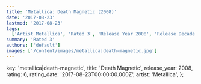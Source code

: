 ```yaml
---
title: 'Metallica: Death Magnetic (2008)'
date: '2017-08-23'
lastmod: '2017-08-23'
tags:
  ['Artist Metallica', 'Rated 3', 'Release Year 2008', 'Release Decade 2000']
summary: 'Rated 3'
authors: ['default']
images: ['/content/images/metallica|death-magnetic.jpg']
---
```


  key: 'metallica|death-magnetic',
  title: 'Death Magnetic',
  release_year: 2008,
  rating: 6,
  rating_date: '2017-08-23T00:00:00.000Z',
  artist: 'Metallica',
};

<MusicRating data={data} />
